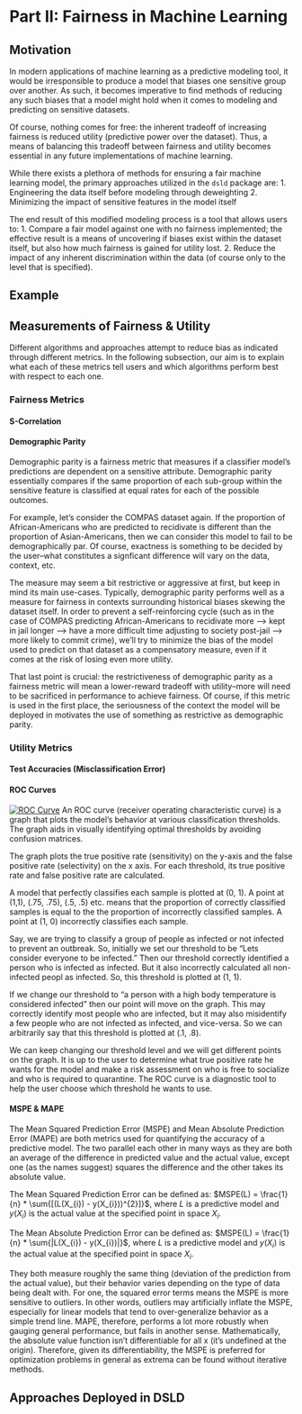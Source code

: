 
# Part II:  Fairness in Machine Learning

## Motivation
<!-- Don't know how accurate this is, please feel free to make edits -->
In modern applications of machine learning as a predictive modeling tool, it 
would be irresponsible to produce a model that biases one sensitive group over 
another. As such, it becomes imperative to find methods of reducing any such 
biases that a model might hold when it comes to modeling and predicting on 
sensitive datasets.

Of course, nothing comes for free: the inherent tradeoff of increasing fairness 
is reduced utility (predictive power over the dataset). Thus, a means of 
balancing this tradeoff between fairness and utility becomes essential in any 
future implementations of machine learning.

While there exists a plethora of methods for ensuring a fair machine learning 
model, the primary approaches utilized in the `dsld` package are:
    1. Engineering the data itself before modeling through deweighting
    2. Minimizing the impact of sensitive features in the model itself

The end result of this modified modeling process is a tool that allows users to:
    1. Compare a fair model against one with no fairness implemented; the 
       effective result is a means of uncovering if biases exist within the 
       dataset itself, but also how much fairness is gained for utility lost.
    2. Reduce the impact of any inherent discrimination within the data (of 
       course only to the level that is specified).

## Example
<!-- introduce running example + context... this example should most likely 
come from COMPAS -->

## Measurements of Fairness & Utility
Different algorithms and approaches attempt to reduce bias as indicated through 
different metrics. In the following subsection, our aim is to explain what each 
of these metrics tell users and which algorithms perform best with respect to 
each one.

### Fairness Metrics
<!-- compare all the fairness metrics against one another... -->

#### S-Correlation
<!-- correlation between S-feature and output -->

#### Demographic Parity
Demographic parity is a fairness metric that measures if a classifier model's 
predictions are dependent on a sensitive attribute. Demographic parity 
essentially compares if the same proportion of each sub-group within the 
sensitive feature is classified at equal rates for each of the possible 
outcomes.

For example, let's consider the COMPAS dataset again. If the proportion of 
African-Americans who are predicted to recidivate is different than the 
proportion of Asian-Americans, then we can consider this model to fail to be 
demographically par. Of course, exactness is something to be decided by the 
user--what constitutes a signficant difference will vary on the data, context, 
etc.

<!-- the followng paragraphs' accuracy will need to be double-checked -->
The measure may seem a bit restrictive or aggressive at first, but keep in mind 
its main use-cases. Typically, demographic parity performs well as a measure 
for fairness in contexts surrounding historical biases skewing the dataset 
itself. In order to prevent a self-reinforcing cycle (such as in the case of 
COMPAS predicting African-Americans to recidivate more --> kept in jail longer 
--> have a more difficult time adjusting to society post-jail --> more likely 
to commit crime), we'll try to minimize the bias of the model used to predict 
on that dataset as a compensatory measure, even if it comes at the risk of 
losing even more utility.

That last point is crucial: the restrictiveness of demographic parity as a 
fairness metric will mean a lower-reward tradeoff with utility--more will need 
to be sacrificed in performance to achieve fairness. Of course, if this metric 
is used in the first place, the seriousness of the context the model will be 
deployed in motivates the use of something as restrictive as demographic 
parity.

### Utility Metrics
<!-- compare all the utility metrics against one another... -->

#### Test Accuracies (Misclassification Error)
<!-- accuracy results on test sets -->

#### ROC Curves

[![ROC Curve](partII/rocCurve.png)](https://en.wikipedia.org/wiki/Receiver_operating_characteristic)
An ROC curve (receiver operating characteristic curve) is a graph that plots
the model's behavior at various classification thresholds. The graph aids in 
visually identifying optimal thresholds by avoiding confusion matrices.


The graph plots the true positive rate (sensitivity) on the y-axis and the 
false positive rate (selectivity) on the x axis. For each threshold, its true 
positive rate and false positive rate are calculated.


A model that perfectly classifies each sample is plotted at (0, 1). A point at
(1,1), (.75, .75), (.5, .5) etc. means that the proportion of correctly 
classified samples is equal to the the proportion of incorrectly classified
samples. A point at (1, 0) incorrectly classifies each sample.


Say, we are trying to classify a group of people as infected or not infected
to prevent an outbreak. So, initially we set our threshold to be "Lets consider
everyone to be infected." Then our threshold correctly identified a person who 
is infected as infected. But it also incorrectly calculated all non-infected 
peopl as infected. So, this threshold is plotted at (1, 1). 


If we change our threshold to "a person with a high body temperature is 
considered infected" then our point will move on the graph. This may correctly 
identify most people who are infected, but it may also misidentify a few people
who are not infected as infected, and vice-versa. So we can arbitrarily say 
that this threshold is plotted at (.1, .8).


We can keep changing our threshold level and we will get different points on
the graph. It is up to the user to determine what true positive rate he wants 
for the model and make a risk assessment on who is free to socialize and who
is required to quarantine. The ROC curve is a diagnostic tool to help the user
choose which threshold he wants to use.


#### MSPE & MAPE
<!-- Mean Squared Prediction Error & Mean Absolute Prediction Error -->
The Mean Squared Prediction Error (MSPE) and Mean Absolute Prediction Error 
(MAPE) are both metrics used for quantifying the accuracy of a predictive 
model. The two parallel each other in many ways as they are both an average of 
the difference in predicted value and the actual value, except one (as the 
names suggest) squares the difference and the other takes its absolute value.

The Mean Squared Prediction Error can be defined as:
$MSPE(L) = \frac{1}{n} * \sum{[(L(X_{i}) - y(X_{i}))^{2}]}$, 
where $L$ is a predictive model and $y(X_{i})$ is the actual value at the 
specified point in space $X_{i}$.

The Mean Absolute Prediction Error can be defined as:
$MSPE(L) = \frac{1}{n} * \sum{|L(X_{i}) - y(X_{i})|}$, 
where $L$ is a predictive model and $y(X_{i})$ is the actual value at the 
specified point in space $X_{i}$.

They both measure roughly the same thing (deviation of the prediction from the 
actual value), but their behavior varies depending on the type of data being 
dealt with. For one, the squared error terms means the MSPE is more sensitive 
to outliers. In other words, outliers may artificially inflate the MSPE, 
especially for linear models that tend to over-generalize behavior as a simple 
trend line. MAPE, therefore, performs a lot more robustly when gauging general 
performance, but fails in another sense. 
<!-- This following part is what my research has indicated, and it makes sense, 
but maybe it shouldn't be included --> Mathematically, the absolute value function 
isn't differentiable for all x (it's undefined at the origin). Therefore, given its 
differentiability, the MSPE is preferred for optimization problems in general as 
extrema can be found without iterative methods.


## Approaches Deployed in DSLD
<!-- go over all the approaches we use in the fairML & EDFair wrappers -->
<!-- compare their performance against each other across all metrics 
previously described -->

